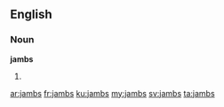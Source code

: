 ==English==

===Noun===
'''jambs'''

#{{plural of|jamb}}

[[ar:jambs]]
[[fr:jambs]]
[[ku:jambs]]
[[my:jambs]]
[[sv:jambs]]
[[ta:jambs]]